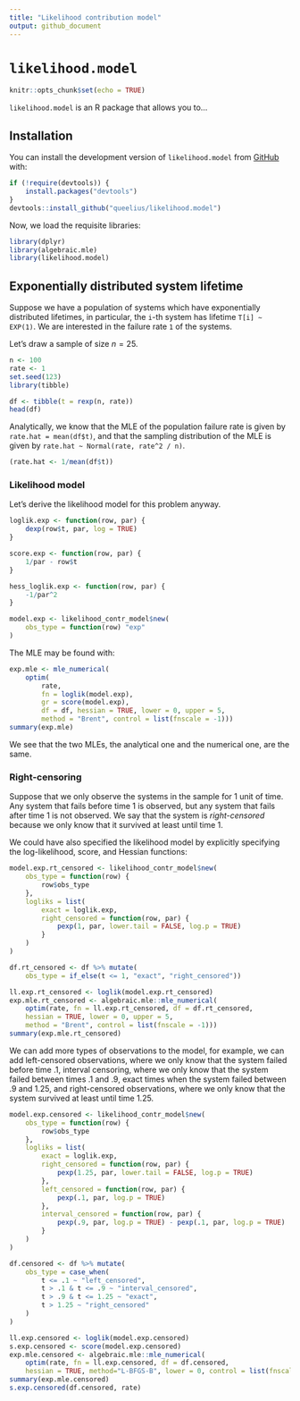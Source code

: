 ```yaml
---
title: "Likelihood contribution model"
output: github_document
---
```


# `likelihood.model`

```r
knitr::opts_chunk$set(echo = TRUE)
```


`likelihood.model` is an R package that allows you to...

## Installation

You can install the development version of `likelihood.model` from
[GitHub](https://github.com/queelius/likelihood.model) with:

```r
if (!require(devtools)) {
    install.packages("devtools")
}
devtools::install_github("queelius/likelihood.model")
```


Now, we load the requisite libraries:
```r
library(dplyr)
library(algebraic.mle)
library(likelihood.model)
```

## Exponentially distributed system lifetime

Suppose we have a population of systems which have exponentially distributed
lifetimes, in particular, the `i`-th system has lifetime
`T[i] ~ EXP(1)`. We are interested in the failure rate `1` of the systems.

Let's draw a sample of size $n=25$.
```r
n <- 100
rate <- 1
set.seed(123)
library(tibble)

df <- tibble(t = rexp(n, rate))
head(df)
```


Analytically, we know that the MLE of the population failure rate is given by
`rate.hat = mean(df$t)`, and that the sampling distribution of the MLE is given
by `rate.hat ~ Normal(rate, rate^2 / n)`.

```r
(rate.hat <- 1/mean(df$t))
```


### Likelihood model

Let's derive the likelihood model for this problem anyway.

```r
loglik.exp <- function(row, par) {
    dexp(row$t, par, log = TRUE)
}

score.exp <- function(row, par) {
    1/par - row$t
}

hess_loglik.exp <- function(row, par) {
    -1/par^2
}

model.exp <- likelihood_contr_model$new(
    obs_type = function(row) "exp"
)
```

The MLE may be found with:
```r
exp.mle <- mle_numerical(
    optim(
        rate,
        fn = loglik(model.exp),
        gr = score(model.exp),
        df = df, hessian = TRUE, lower = 0, upper = 5,
        method = "Brent", control = list(fnscale = -1)))
summary(exp.mle)
```

We see that the two MLEs, the analytical one and the numerical one, are the
same.


### Right-censoring
Suppose that we only observe the systems in the sample for $1$ unit of time.
Any system that fails before time $1$ is observed, but any system that fails
after time $1$ is not observed. We say that the system is *right-censored*
because we only know that it survived at least until time $1$.

We could have also specified the likelihood model by explicitly specifying the
log-likelihood, score, and Hessian functions:
```r
model.exp.rt_censored <- likelihood_contr_model$new(
    obs_type = function(row) {
        row$obs_type
    },
    logliks = list(
        exact = loglik.exp,
        right_censored = function(row, par) {
            pexp(1, par, lower.tail = FALSE, log.p = TRUE)
        }
    )
)

df.rt_censored <- df %>% mutate(
    obs_type = if_else(t <= 1, "exact", "right_censored"))

ll.exp.rt_censored <- loglik(model.exp.rt_censored)
exp.mle.rt_censored <- algebraic.mle::mle_numerical(
    optim(rate, fn = ll.exp.rt_censored, df = df.rt_censored,
    hessian = TRUE, lower = 0, upper = 5,
    method = "Brent", control = list(fnscale = -1)))
summary(exp.mle.rt_censored)
```

We can add more types of observations to the model, for example, we can add
left-censored observations, where we only know that the system failed before
time $.1$, interval censoring, where we only know that the system failed
between times $.1$ and $.9$, exact times when the system failed between
$.9$ and $1.25$, and right-censored observations, where we only know that the
system survived at least until time $1.25$.

```r
model.exp.censored <- likelihood_contr_model$new(
    obs_type = function(row) {
        row$obs_type
    },
    logliks = list(
        exact = loglik.exp,
        right_censored = function(row, par) {
            pexp(1.25, par, lower.tail = FALSE, log.p = TRUE)
        },
        left_censored = function(row, par) {
            pexp(.1, par, log.p = TRUE)
        },
        interval_censored = function(row, par) {
            pexp(.9, par, log.p = TRUE) - pexp(.1, par, log.p = TRUE)
        }
    )
)

df.censored <- df %>% mutate(
    obs_type = case_when(
        t <= .1 ~ "left_censored",
        t > .1 & t <= .9 ~ "interval_censored",
        t > .9 & t <= 1.25 ~ "exact",
        t > 1.25 ~ "right_censored"
    )
)

ll.exp.censored <- loglik(model.exp.censored)
s.exp.censored <- score(model.exp.censored)
exp.mle.censored <- algebraic.mle::mle_numerical(
    optim(rate, fn = ll.exp.censored, df = df.censored,
    hessian = TRUE, method="L-BFGS-B", lower = 0, control = list(fnscale = -1, trace = 1, REPORT = 1)))
summary(exp.mle.censored)
s.exp.censored(df.censored, rate)
```